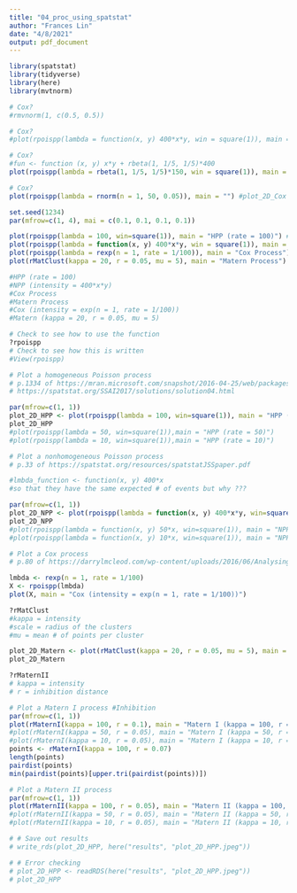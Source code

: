 ```yaml
---
title: "04_proc_using_spatstat"
author: "Frances Lin"
date: "4/8/2021"
output: pdf_document
---
```


```r
library(spatstat)
library(tidyverse)
library(here)
library(mvtnorm)
```

```r
# Cox?
#rmvnorm(1, c(0.5, 0.5))
```

```r
# Cox?
#plot(rpoispp(lambda = function(x, y) 400*x*y, win = square(1)), main = "") #plot_2D_NPP
```

```r
# Cox?
#fun <- function (x, y) x*y + rbeta(1, 1/5, 1/5)*400
plot(rpoispp(lambda = rbeta(1, 1/5, 1/5)*150, win = square(1)), main = "")
```

```r
# Cox?
plot(rpoispp(lambda = rnorm(n = 1, 50, 0.05)), main = "") #plot_2D_Cox
```

```r
set.seed(1234) 
par(mfrow=c(1, 4), mai = c(0.1, 0.1, 0.1, 0.1))

plot(rpoispp(lambda = 100, win=square(1)), main = "HPP (rate = 100)") #plot_2D_HPP
plot(rpoispp(lambda = function(x, y) 400*x*y, win = square(1)), main = "NPP (intensity = 400*x*y)") #plot_2D_NPP
plot(rpoispp(lambda = rexp(n = 1, rate = 1/100)), main = "Cox Process") #plot_2D_Cox
plot(rMatClust(kappa = 20, r = 0.05, mu = 5), main = "Matern Process") #plot_2D_Matern

#HPP (rate = 100)
#NPP (intensity = 400*x*y)
#Cox Process
#Matern Process
#Cox (intensity = exp(n = 1, rate = 1/100))
#Matern (kappa = 20, r = 0.05, mu = 5)
```

```r
# Check to see how to use the function 
?rpoispp
# Check to see how this is written
#View(rpoispp)
```

```r
# Plot a homogeneous Poisson process
# p.1334 of https://mran.microsoft.com/snapshot/2016-04-25/web/packages/spatstat/spatstat.pdf
# https://spatstat.org/SSAI2017/solutions/solution04.html

par(mfrow=c(1, 1))
plot_2D_HPP <- plot(rpoispp(lambda = 100, win=square(1)), main = "HPP (rate = 100)")
plot_2D_HPP
#plot(rpoispp(lambda = 50, win=square(1)),main = "HPP (rate = 50)")
#plot(rpoispp(lambda = 10, win=square(1)),main = "HPP (rate = 10)")
```

```r
# Plot a nonhomogeneous Poisson process
# p.33 of https://spatstat.org/resources/spatstatJSSpaper.pdf

#lmbda_function <- function(x, y) 400*x 
#so that they have the same expected # of events but why ???

par(mfrow=c(1, 1))
plot_2D_NPP <- plot(rpoispp(lambda = function(x, y) 400*x*y, win=square(1)), main = "NPP (intensity = 400*x*y)")
plot_2D_NPP
#plot(rpoispp(lambda = function(x, y) 50*x, win=square(1)), main = "NPP (intensity = 50*x)")
#plot(rpoispp(lambda = function(x, y) 10*x, win=square(1)), main = "NPP (intensity = 10*x)")
```

```r
# Plot a Cox process
# p.80 of https://darrylmcleod.com/wp-content/uploads/2016/06/Analysing-spatial-point-patterns-in-R.pdf

lmbda <- rexp(n = 1, rate = 1/100)
X <- rpoispp(lmbda)
plot(X, main = "Cox (intensity = exp(n = 1, rate = 1/100))")
```


```r
?rMatClust
#kappa = intensity
#scale = radius of the clusters
#mu = mean # of points per cluster
```

```r
plot_2D_Matern <- plot(rMatClust(kappa = 20, r = 0.05, mu = 5), main = "Matern (kappa = 20, r = 0.05, mu = 5)")
plot_2D_Matern
```

```r
?rMaternII
# kappa = intensity
# r = inhibition distance
```

```r
# Plot a Matern I process #Inhibition 
par(mfrow=c(1, 1))
plot(rMaternI(kappa = 100, r = 0.1), main = "Matern I (kappa = 100, r = 0.05)")
#plot(rMaternI(kappa = 50, r = 0.05), main = "Matern I (kappa = 50, r = 0.05)")
#plot(rMaternI(kappa = 10, r = 0.05), main = "Matern I (kappa = 10, r = 0.05)")
points <- rMaternI(kappa = 100, r = 0.07)
length(points)
pairdist(points)
min(pairdist(points)[upper.tri(pairdist(points))])
```

```r
# Plot a Matern II process
par(mfrow=c(1, 1))
plot(rMaternII(kappa = 100, r = 0.05), main = "Matern II (kappa = 100, r = 0.05)")
#plot(rMaternII(kappa = 50, r = 0.05), main = "Matern II (kappa = 50, r = 0.05)")
#plot(rMaternII(kappa = 10, r = 0.05), main = "Matern II (kappa = 10, r = 0.05)")
```

```r
# # Save out results
# write_rds(plot_2D_HPP, here("results", "plot_2D_HPP.jpeg"))
```

```r
# # Error checking
# plot_2D_HPP <- readRDS(here("results", "plot_2D_HPP.jpeg"))
# plot_2D_HPP
```



